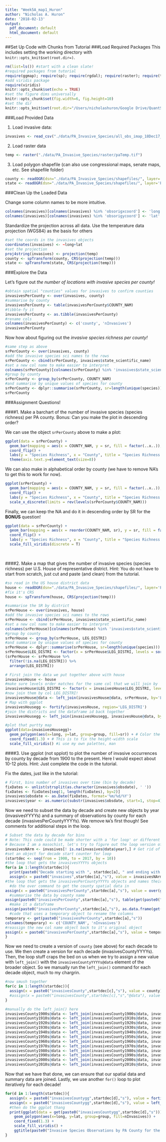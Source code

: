 ```yaml
---
title: "Week5A_map1_Huron"
author: "Nicholas A. Huron"
date: '2018-02-13'
output:
  pdf_document: default
  html_document: default
---
```


##Set Up Code with Chunks from Tutorial
###Load Required Packages
This includes setting the working directory with `knitr::opts_knit$set(root.dir=)`.

```r
rm(list=ls()) #start with a clean slate!
#required packages from tutorial
require(ggmap); require(sp); require(rgdal); require(raster); require(tidyverse); require(RColorBrewer)
#add viridis package
require(viridis)
knitr::opts_chunk$set(echo = TRUE)
#set the figure dims universally
knitr::opts_chunk$set(fig.width=6, fig.height=10) 
#set the dir
knitr::opts_knit$set(root.dir="/Users/nicholashuron/Google Drive/QuantSci_GP/")
```

###Load Provided Data

1. Load invasive data:
```r
invasives <- read_csv("./data/PA_Invasive_Species/all_obs_imap_18Dec17_v2_0.csv")
```
2. Load raster data
```r
temp <- raster("./data/PA_Invasive_Species/raster/paTemp.tif")
```
3. Load polygon shapefile (can also use congressional maps, senate maps, etc. See shapefile folder)
```r
county <- readOGR(dsn="./data/PA_Invasive_Species/shapefiles/", layer='PaCounty2017_01')
state <- readOGR(dsn="./data/PA_Invasive_Species/shapefiles/", layer='PaState2017_01')
```

###Clean Up the Loaded Data

Change some column names to be more intuitive.
```r
colnames(invasives)[colnames(invasives) %in% 'obsorigxcoord'] <- 'long'
colnames(invasives)[colnames(invasives) %in% 'obsorigycoord'] <- 'lat'
```

Standardize the projection across all data. Use the temperature data projection (WGS84) as the basis for others
```r
#set the coords in the invasives objects
coordinates(invasives) <- ~long+lat
#set the projection
proj4string(invasives) <- projection(temp)
county <- spTransform(county, CRS(projection(temp)))
state <- spTransform(state, CRS(projection(temp)))
```

###Explore the Data

Let's figure out *the number of locations with invasive species per county!*
```r
#obtain spatial "counties" values for invasives to confirm counties
invasivesPerCounty <- over(invasives, county)
#summarise by county
invasivesPerCounty <- table(invasivesPerCounty$COUNTY_NAM)
#tibble-fy it
invasivesPerCounty <- as.tibble(invasivesPerCounty)
#rename cols
colnames(invasivesPerCounty) <- c('county', 'nInvasives')
invasivesPerCounty
```

Now how about figuring out the *invasive species richness per county!*
```r
#same step as above
srPerCounty <- over(invasives, county)
#add the invasive species sci names to the rows
srPerCounty <- cbind(srPerCounty, invasives$state_scientific_name)
#set a new col name to make easier to interpret
colnames(srPerCounty)[colnames(srPerCounty) %in% 'invasives$state_scientific_name'] <- 'species'
#group by county
srPerCounty <- group_by(srPerCounty, COUNTY_NAM)
#and summarise by unique values of species for county
srPerCounty <- dplyr::summarise(srPerCounty, sr=length(unique(species))) # Count number of unique species per county
srPerCounty
```

###Assignment Questions!

####1. Make a barchart of the number of invasive species (species richness) per PA county. Bonus: Can you make the plot in descending order?

We can use the object `srPerCounty` above to make a plot:

```r
ggplot(data = srPerCounty) +
  geom_bar(mapping = aes(x = COUNTY_NAM, y = sr, fill = factor(..x..)), stat = "identity", show.legend=FALSE) +
  coord_flip() +
  labs(y = "Species Richness", x = "County", title = "Species Richness of Invasive Species in PA by County") +
  theme(axis.text.y=element_text(size=8))
```

We can also make in alphabetical order by county (we have to remove NA's to get this to work for now).
```r
ggplot(srPerCounty) +
  geom_bar(mapping = aes(x = COUNTY_NAM, y = sr, fill = factor(..x..)), stat = "identity", show.legend=FALSE) +
  coord_flip() +
  labs(y = "Species Richness", x = "County", title = "Species Richness of Invasive Species in PA by County") +
  scale_x_discrete(limits = rev(levels(srPerCounty$COUNTY_NAM)))
```

Finally, we can keep the NA and do it in descending order by SR for the **BONUS** question!
```r
ggplot(data = srPerCounty) +
  geom_bar(mapping = aes(x = reorder(COUNTY_NAM, sr), y = sr, fill = factor(..x..)), stat = "identity", show.legend=FALSE) +
  coord_flip() +
  labs(y = "Species Richness", x = "County", title = "Species Richness of Invasive Species in PA by County") +
  scale_fill_viridis(discrete = T)
```

\

####2. Make a map that gives the number of invasive species (species richness) per U.S. House of representative district. Hint: You do not have to start from scratch, just cut and paste (and clean) from the tutorial.

```r
#so read in the US house district data
house <- readOGR(dsn="./data/PA_Invasive_Species/shapefiles/", layer='PaCongressional2017_01')
#fix it's CRS
house <- spTransform(house, CRS(projection(temp)))

#summarise the SR by district
srPerHouse <- over(invasives, house)
#add the invasive species sci names to the rows
srPerHouse <- cbind(srPerHouse, invasives$state_scientific_name)
#set a new col name to make easier to interpret
colnames(srPerHouse)[colnames(srPerHouse) %in% 'invasives$state_scientific_name'] <- 'species'
#group by county
srPerHouse <- group_by(srPerHouse, LEG_DISTRI) 
#and summarise by unique values of species for county
srPerHouse <- dplyr::summarise(srPerHouse, sr=length(unique(species)))
srPerHouse$LEG_DISTRI <- factor(x = srPerHouse$LEG_DISTRI, levels = sort(as.numeric(srPerHouse$LEG_DISTRI)))
(srPerHouse <- srPerHouse %>%
  filter(!is.na(LEG_DISTRI)) %>%
  arrange(LEG_DISTRI))

# First join the data we put together above with house
invasivesHouse <- house
#make sure levels order matches for the same col that we will join by
invasivesHouse$LEG_DISTRI <- factor(x = invasivesHouse$LEG_DISTRI, levels = sort(as.numeric(invasivesHouse$LEG_DISTRI)))
#now join them by col LEG_DISTRI!
invasivesHouse@data <- left_join(invasivesHouse@data, srPerHouse, by='LEG_DISTRI')
# Map with ggplot
invasivesHousegg <- fortify(invasivesHouse, region='LEG_DISTRI') 
#join the districts and the dataframe id back together
invasivesHousegg <- left_join(invasivesHousegg, invasivesHouse@data, by=c("id" = 'LEG_DISTRI'))

#plot that purtty map
ggplot(data=invasivesHousegg)+
  geom_polygon(aes(x=long, y=lat, group=group, fill=sr)) + # Color the counties by nInvasives
  coord_fixed(1.3) + # This is to fix the height-width scale
  scale_fill_viridis() #i use my own palettes, man
```

####3. Use ggplot (not spplot) to plot the number of invasive occurrences by county by decade from 1900 to the present. Here I would expect about 10-12 plots. Hint: Just complete the code in the tutorial.

Fix the dates, just like in the tutorial:
```r
# First, bins number of invasives over time (bin by decade)
fixDates <- unlist(strsplit(as.character(invasives$obsdate), ' '))
fixDates <- fixDates[seq(1, length(fixDates), by=2)]
invasives$obsdate <- as.Date(fixDates, format='%m/%d/%Y')
invasives$year <- as.numeric(substr(invasives$obsdate, start=1, stop=4))
```

Now we need to subset the data by decade and create new objects by year (invasivesYYYYs) and a summary of observations by county for each decade (invasivesPerCountyYYYYs). We remove `NA`'s first though! See comments for additional steps in the loop.
```r
# Subset the data by decade for bins 
# Note: This code could be made shorter with a 'for loop' or different type of function, 
# Because I am a masochist, let's try to figure out the loop version of this
invasivesNArm <- invasives[! is.na(invasives@data$year),] # Get rid of entries without a year
#set an object for decade start counter for loop
(startdec <- seq(from = 1900, to = 2017, by = 10))
#the loop that gets the invasivesYYYYs objects
for(a in 1:length(startdec)){
  print(paste0("Decade starting with ", startdec[a], " and ending with ", (startdec[a]+9)))
  assign(x = paste0("invasives",startdec[a],"s"), value = invasivesNArm[invasivesNArm@data$year >= startdec[a] & invasivesNArm@data$year <= (startdec[a] + 9),])
#the loop that gets the invasivesPerCountyYYYYs objects and names their cols
  #do the over command to get the county spatial data in
assign(x = paste0("invasivesPerCounty",startdec[a],"s"), value = over(get(paste0("invasives",startdec[a],"s")), county))
  #summarise the data by county name
assign(paste0("invasivesPerCounty",startdec[a],"s"), table(get(paste0("invasivesPerCounty",startdec[a],"s"))$COUNTY_NAM))
  #make it a dataframe
assign(paste0("invasivesPerCounty",startdec[a],"s"), as.data.frame(get(paste0("invasivesPerCounty",startdec[a],"s"))))
  #code that uses a temporary object to rename the columns
temporary <- get(paste0("invasivesPerCounty",startdec[a],"s"))
colnames(temporary) <- c('COUNTY_NAM', 'nInvasives')
#reassign the new col name object back to it's original object
assign(x = paste0("invasivesPerCounty",startdec[a],"s"), value = temporary)
}
```

Now we need to create a version of `county` (see above) for each decade to use. We then create a version for each decade (invasivesCountyYYYYs). Then, the loop stuff craps the bed on us when we try to assign a new value with `left_join()` with the `invasivesCountyYYYYs@data` element of the broader object. So we manually run the `left_join()` command for each decade object, much to my chargrin.
```r
#now smush together
for(c in 1:length(startdec)){
  assign(x = paste0("invasivesCounty",startdec[c],"s"), value = county)
  #assign(x = paste0("invasivesCounty",startdec[c],"s","@data"), value = left_join(get(paste0("invasivesCounty",startdec[c],"s"))@data, get(paste0("invasivesPerCounty",startdec[b],"s")), by = 'COUNTY_NAM'))  #this line is the problem child... i cannot get assign to assign a value to just the part of invasivesCountyYYYYs@data
}

#manually do the left_join() here
invasivesCounty1900s@data <- left_join(invasivesCounty1900s@data, invasivesPerCounty1900s, by='COUNTY_NAM')
invasivesCounty1910s@data <- left_join(invasivesCounty1910s@data, invasivesPerCounty1910s, by='COUNTY_NAM')
invasivesCounty1920s@data <- left_join(invasivesCounty1920s@data, invasivesPerCounty1920s, by='COUNTY_NAM')
invasivesCounty1930s@data <- left_join(invasivesCounty1930s@data, invasivesPerCounty1930s, by='COUNTY_NAM')
invasivesCounty1940s@data <- left_join(invasivesCounty1940s@data, invasivesPerCounty1940s, by='COUNTY_NAM')
invasivesCounty1950s@data <- left_join(invasivesCounty1950s@data, invasivesPerCounty1950s, by='COUNTY_NAM')
invasivesCounty1960s@data <- left_join(invasivesCounty1960s@data, invasivesPerCounty1960s, by='COUNTY_NAM')
invasivesCounty1970s@data <- left_join(invasivesCounty1970s@data, invasivesPerCounty1970s, by='COUNTY_NAM')
invasivesCounty1980s@data <- left_join(invasivesCounty1980s@data, invasivesPerCounty1980s, by='COUNTY_NAM')
invasivesCounty1990s@data <- left_join(invasivesCounty1990s@data, invasivesPerCounty1990s, by='COUNTY_NAM')
invasivesCounty2000s@data <- left_join(invasivesCounty2000s@data, invasivesPerCounty2000s, by='COUNTY_NAM')
invasivesCounty2010s@data <- left_join(invasivesCounty2010s@data, invasivesPerCounty2010s, by='COUNTY_NAM')
```

Now that we have that done, we can ensure that our spatial data and summary data are joined. Lastly, we use another `for()` loop to plot iteratively for each decade!
```r
for(d in 1:length(startdec)){
  assign(x = paste0("invasivesCountygg",startdec[d],"s"), value = fortify(get(paste0("invasivesCounty",startdec[d],"s")), region='COUNTY_NAM'))
  assign(x = paste0("invasivesCountygg",startdec[d],"s"), value = left_join(get(paste0("invasivesCountygg",startdec[d],"s")), get(paste0("invasivesCounty",startdec[d],"s"))@data, by=c("id"='COUNTY_NAM')))
  #then do the ggplot thang
  print(ggplot(data = get(paste0("invasivesCountygg",startdec[d],"s"))) +
    geom_polygon(aes(x=long, y=lat, group=group, fill=nInvasives)) +
    coord_fixed(1.3) +
    scale_fill_viridis() +
    ggtitle(paste0("Invasive Species Observations by PA County for the ", startdec[d], "s")))
}

```